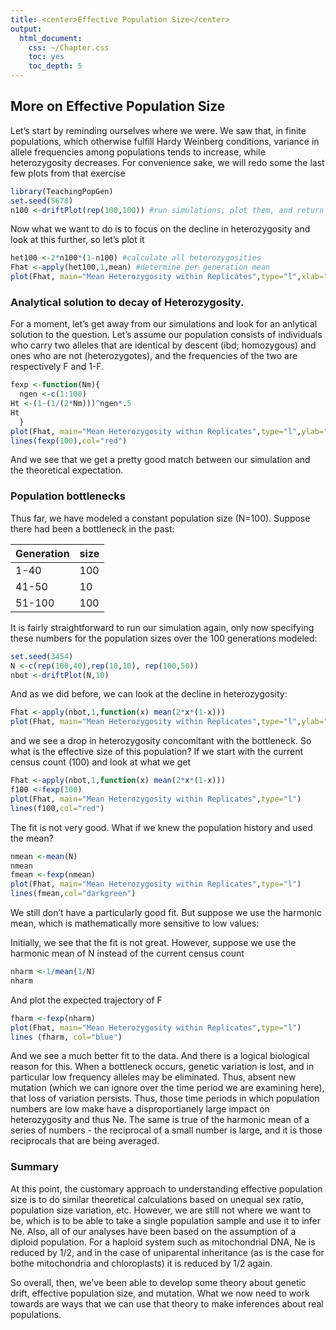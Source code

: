```yaml
---
title: <center>Effective Population Size</center>
output:
  html_document:
    css: ~/Chapter.css
    toc: yes
    toc_depth: 5
---
```

## More on Effective Population Size

Let's start by reminding ourselves where we were.  We saw that, in finite populations, which otherwise fulfill Hardy Weinberg conditions, variance in allele frequencies among populations tends to increase, while heterozygosity decreases.  For convenience sake, we will redo some the last few plots from that exercise

```r
library(TeachingPopGen)
set.seed(5678)
n100 <-driftPlot(rep(100,100)) #run simulations, plot them, and return the results as a list
```

Now what we want to do is to focus on the decline in heterozygosity and look at this further, so let's plot it

```r
het100 <-2*n100*(1-n100) #calculate all heterozygosities
Fhat <-apply(het100,1,mean) #determine per generation mean
plot(Fhat, main="Mean Heterozygosity within Replicates",type="l",xlab="Generation",ylab="Mean 2pq")
```


### Analytical solution to decay of Heterozygosity.

For a moment, let's get away from our simulations and look for an anlytical solution to the question.  Let's assume our population consists of individuals who carry two alleles that are identical by descent (ibd; homozygous) and ones who are not (heterozygotes), and the frequencies of the two are respectively F and 1-F.

```r

fexp <-function(Nm){
  ngen <-c(1:100)
Ht <-(1-(1/(2*Nm)))^ngen*.5
Ht
  }
plot(Fhat, main="Mean Heterozygosity within Replicates",type="l",ylab="Heterozygosity")
lines(fexp(100),col="red")
```

And we see that we get a pretty good match between our simulation and the theoretical expectation.  

### Population bottlenecks

Thus far, we have modeled a constant population size (N=100).  Suppose there had been a bottleneck in the past:

Generation | size
---|---
1-40 | 100
41-50| 10
51-100 | 100

It is fairly straightforward to run our simulation again, only now specifying these numbers for the population sizes over the 100 generations modeled:

```r
set.seed(3454)
N <-c(rep(100,40),rep(10,10), rep(100,50))
nbot <-driftPlot(N,10)
```

And as we did before, we can look at the decline in heterozygosity:

```r
Fhat <-apply(nbot,1,function(x) mean(2*x*(1-x)))
plot(Fhat, main="Mean Heterozygosity within Replicates",type="l",ylab="Heterozygosity")
```
and we see a drop in heterozygosity concomitant with the bottleneck.  So what is the effective size of this population?  If we start with the current census count (100) and look at what we get

```r
Fhat <-apply(nbot,1,function(x) mean(2*x*(1-x)))
f100 <-fexp(100)
plot(Fhat, main="Mean Heterozygosity within Replicates",type="l")
lines(f100,col="red")
```

The fit is not very good.  What if we knew the population history and used the mean?

```r
nmean <-mean(N)
nmean
fmean <-fexp(nmean)
plot(Fhat, main="Mean Heterozygosity within Replicates",type="l")
lines(fmean,col="darkgreen")
```

We still don't have a particularly good fit.  But suppose we use the harmonic mean, which is mathematically more sensitive to low values:

Initially, we see that the fit is not great.  However, suppose we use the harmonic mean of N instead of the current census count

```r
nharm <-1/mean(1/N)
nharm
```

And plot the expected trajectory of F

```r
fharm <-fexp(nharm)
plot(Fhat, main="Mean Heterozygosity within Replicates",type="l")
lines (fharm, col="blue")
```

And we see a much better fit to the data.  And there is a logical biological reason for this.  When a bottleneck occurs, genetic variation is lost, and in particular low frequency alleles may be eliminated.  Thus, absent new mutation (which we can ignore over the time period we are examining here), that loss of variation persists.  Thus, those time periods in which population numbers are low make have a disproportianely large impact on heterozygosity and thus Ne.  The same is true of the harmonic mean of a series of numbers - the reciprocal of a small number is large, and it is those reciprocals that are being averaged.

### Summary

At this point, the customary approach to understanding effective population size is to do similar theoretical calculations based on unequal sex ratio, population size variation, etc.  However, we are still not where we want to be, which is to be able to take a single population sample and use it to infer Ne.  Also, all of our analyses have been based on the assumption of a diploid population.  For a haploid system such as mitochondrial DNA, Ne is reduced by 1/2, and in the case of uniparental inheritance (as is the case for bothe mitochondria and chloroplasts) it is reduced by 1/2 again.


So overall, then, we've been able to develop some theory about genetic drift, effective population size, and mutation.  What we now need to work towards are ways that we can use that theory to make inferences about real populations.

